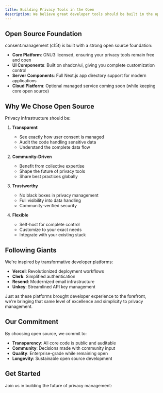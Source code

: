 ```yaml
---
title: Building Privacy Tools in the Open
description: We believe great developer tools should be built in the open, with transparency and community collaboration at their core. This philosophy guides how we're building modern privacy infrastructure.
---
```


## Open Source Foundation

consent.management (c15t) is built with a strong open source foundation:

- **Core Platform**: GNU3 licensed, ensuring your privacy tools remain free and open
- **UI Components**: Built on shadcn/ui, giving you complete customization control
- **Server Components**: Full Next.js app directory support for modern applications
- **Cloud Platform**: Optional managed service coming soon (while keeping core open source)

## Why We Chose Open Source

Privacy infrastructure should be:

1. **Transparent**
   - See exactly how user consent is managed
   - Audit the code handling sensitive data
   - Understand the complete data flow

2. **Community-Driven**
   - Benefit from collective expertise
   - Shape the future of privacy tools
   - Share best practices globally

3. **Trustworthy**
   - No black boxes in privacy management
   - Full visibility into data handling
   - Community-verified security

4. **Flexible**
   - Self-host for complete control
   - Customize to your exact needs
   - Integrate with your existing stack

## Following Giants

We're inspired by transformative developer platforms:

- **Vercel**: Revolutionized deployment workflows
- **Clerk**: Simplified authentication
- **Resend**: Modernized email infrastructure
- **Unkey**: Streamlined API key management

Just as these platforms brought developer experience to the forefront, we're bringing that same level of excellence and simplicity to privacy management.

## Our Commitment

By choosing open source, we commit to:

- **Transparency**: All core code is public and auditable
- **Community**: Decisions made with community input
- **Quality**: Enterprise-grade while remaining open
- **Longevity**: Sustainable open source development

## Get Started

Join us in building the future of privacy management:

<Cards>
  <Card 
    title="Contributing to consent.management" 
    description="Learn how to contribute and join our community"
    href="/docs/open-source/contributing" 
  />
  <Card 
    title="License" 
    description="Understanding the GNU3 license and your rights"
    href="/docs/open-source/license" 
  />
</Cards>